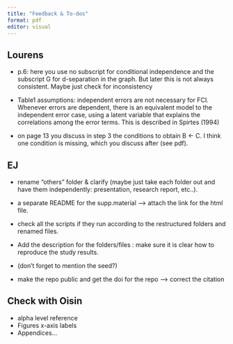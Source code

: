 ```yaml
---
title: "Feedback & To-dos"
format: pdf
editor: visual
---
```


## Lourens
- p.6: here you use no subscript for conditional independence and the subscript G for d-separation in the graph. But later this is not always consistent. Maybe just check for inconsistency

- Table1 assumptions: independent errors are not necessary for FCI. Whenever errors are dependent, there is an equivalent model to the independent error case, using a latent variable that explains the correlations among the error terms. This is described in Spirtes (1994)

- on page 13 you discuss in step 3 the conditions to obtain B <- C. I think one condition is missing, which you discuss after (see pdf).


## EJ

- rename "others" folder & clarify (maybe just take each folder out and have them independently: presentation, research report, etc..).

- a separate README for the supp.material --> attach the link for the html file.

- check all the scripts if they run according to the restructured folders and renamed files.

- Add the description for the folders/files : make sure it is clear how to reproduce the study results.

- (don't forget to mention the seed?)

- make the repo public and get the doi for the repo --> correct the citation


## Check with Oisin

- alpha level reference
- Figures x-axis labels
- Appendices...
